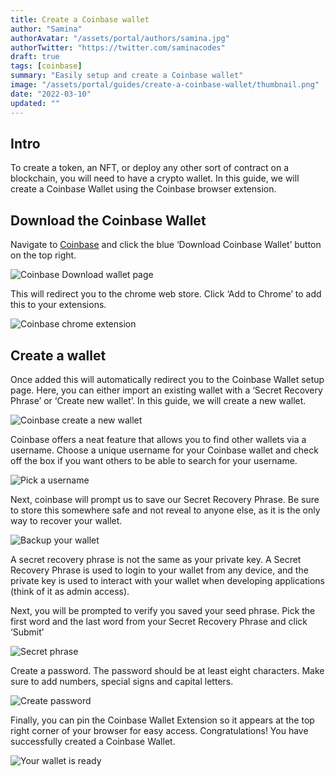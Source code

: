 ```yaml
---
title: Create a Coinbase wallet
author: "Samina"
authorAvatar: "/assets/portal/authors/samina.jpg"
authorTwitter: "https://twitter.com/saminacodes"
draft: true
tags: [coinbase]
summary: "Easily setup and create a Coinbase wallet"
image: "/assets/portal/guides/create-a-coinbase-wallet/thumbnail.png"
date: "2022-03-10"
updated: ""
---
```


## Intro

To create a token, an NFT, or deploy any other sort of contract on a blockchain, you will need to have a crypto wallet.
In this guide, we will create a Coinbase Wallet using the Coinbase browser extension. 
 
## Download the Coinbase Wallet

Navigate to [Coinbase](https://metamask.io/download.htm) and click the blue ‘Download Coinbase Wallet’ button on the top right.

![Coinbase Download wallet page](/assets/portal/guides/create-a-coinbase-wallet/1.png)

This will redirect you to the chrome web store. Click ‘Add to Chrome’ to add this to your extensions.

![Coinbase chrome extension](/assets/portal/guides/create-a-coinbase-wallet/2.png)

## Create a wallet

Once added this will automatically redirect you to the Coinbase Wallet setup page. Here, you can either import an existing wallet with a ‘Secret Recovery Phrase’ or ‘Create new wallet’. In this guide, we will create a new wallet.

![Coinbase create a new wallet](/assets/portal/guides/create-a-coinbase-wallet/3.png)

Coinbase offers a neat feature that allows you to find other wallets via a username. Choose a unique username for your Coinbase wallet and check off the box if you want others to be able to search for your username.

![Pick a username](/assets/portal/guides/create-a-coinbase-wallet/4.png)

Next, coinbase will prompt us to save our Secret Recovery Phrase. Be sure to store this somewhere safe and not reveal to anyone else, as it is the only way to recover your wallet.

![Backup your wallet](/assets/portal/guides/create-a-coinbase-wallet/5.png)

<MdxAlert>
A secret recovery phrase is not the same as your private key. A Secret Recovery Phrase is used to login to your wallet from any device, and the private key is used to interact with your wallet when developing applications (think of it as admin access).
</MdxAlert>

Next, you will be prompted to verify you saved your seed phrase. Pick the first word and the last word from your Secret Recovery Phrase and click ‘Submit’ 

![Secret phrase](/assets/portal/guides/create-a-coinbase-wallet/6.png)

Create a password. The password should be at least eight characters. Make sure to add numbers, special signs and capital letters.

![Create password](/assets/portal/guides/create-a-coinbase-wallet/7.png)

Finally, you can pin the Coinbase Wallet Extension so it appears at the top right corner of your browser for easy access. 
Congratulations! You have successfully created a Coinbase Wallet.

![Your wallet is ready](/assets/portal/guides/create-a-coinbase-wallet/8.png)